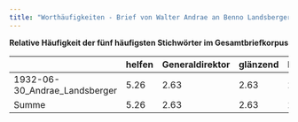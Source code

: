 ```yaml
---
title: "Worthäufigkeiten - Brief von Walter Andrae an Benno Landsberger vom 30.06.1932"
---
```


**Relative Häufigkeit der fünf häufigsten Stichwörter im Gesamtbriefkorpus**

|                               | helfen | Generaldirektor | glänzend | Leuten | droben |
|-------------------------------|--------|-----------------|----------|--------|--------|
| 1932-06-30_Andrae_Landsberger | 5.26   | 2.63            | 2.63     | 2.63   | 2.63   |
| Summe                         | 5.26   | 2.63            | 2.63     | 2.63   | 2.63   |